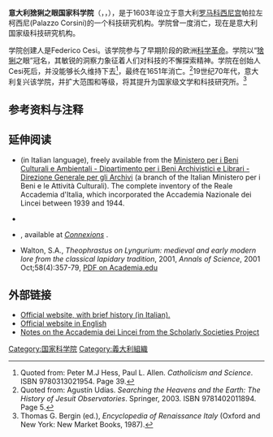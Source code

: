 '''意大利猞猁之眼国家科学院'''（{{lang-it|'''Accademia dei Lincei'''}}，{{IPA-it|akːaˈdɛːmja  dei linˈtʃɛi}}，{{lang-en|'''Lincean Academy'''}}），是于1603年设立于意大利[[罗马|罗马]][[科西尼宫|科西尼宫]]帕拉左柯西尼(Palazzo Corsini)的一个科技研究机构。学院曾一度消亡，现在是意大利国家级科技研究机构。

学院创建人是Federico Cesi。该学院参与了早期阶段的欧洲[[科学革命|科学革命]]。学院以“[[猞猁|猞猁]]之眼”冠名，其敏锐的洞察力象征着人们对科技的不懈探索精神。学院在创始人Cesi死后，并没能够长久维持下去<ref>Quoted from: Peter M.J Hess, Paul L. Allen. ''Catholicism and Science''. ISBN 9780313021954. Page 39.</ref>，最终在1651年消亡。<ref>Quoted from: Agustín Udías. ''Searching the Heavens and the Earth: The History of Jesuit Observatories''. Springer, 2003. ISBN 9781402011894. Page 5.</ref>19世纪70年代，意大利复兴该学院，并扩大范围和等级，将其提升为国家级文学和科技研究所。<ref>Thomas G. Bergin (ed.), ''Encyclopedia of Renaissance Italy'' (Oxford and New York: New Market Books, 1987).</ref>

== 参考资料与注释 ==
{{reflist|2}}

== 延伸阅读 ==
* {{Citation
 |editor-last=Cagiano De Azevedo 
 |editor-first=Paola 
 |editor2-last=Gerardi 
 |editor2-first=Elvira 
 |title=Reale Accademia d'Italia. Inventario dell'archivio (Inventory of the Archive) 
 |place=Roma 
 |publisher=[http://www.archivi.beniculturali.it/ Ministero per i Beni Culturali e Ambientali - Dipartimento per i Beni Archivistici e Librari - Direzione Generale per gli Archivi] 
 |year=2005 
 |series=Pubblicazioni degli Archivi di Stato - Strumenti 
 |volume=CLXVII 
 |pages=lxxxiv+492 
 |url=http://www.archivi.beniculturali.it/DGA-free/Strumenti/Strumenti_CLXVII.pdf 
 |doi= 
 |id= 
 |isbn=88-7125-264-0 
 |deadurl=yes 
 |archiveurl=https://web.archive.org/web/20120907065146/http://www.archivi.beniculturali.it/DGA-free/Strumenti/Strumenti_CLXVII.pdf 
 |archivedate=2012-09-07 
}} (in Italian language), freely available from the [http://www.archivi.beniculturali.it/ Ministero per i Beni Culturali e Ambientali - Dipartimento per i Beni Archivistici e Librari - Direzione Generale per gli Archivi] {{Wayback|url=http://www.archivi.beniculturali.it/ |date=20150402111702 }} (a branch of the Italian Ministero per i Beni e le Attività Culturali). The complete inventory of the Reale Accademia d'Italia, which incorporated the Accademia Nazionale dei Lincei between 1939 and 1944.
* {{MacTutor|class=Societies|id=Lincei|title=The Accademia dei Lincei|date=August 2004}}
* {{Citation
 |last        = Van Helden
 |first       = Albert
 |author-link = 
 |title       = Accademia dei Lincei
 |date        = May 24, 2004
 |url         = http://cnx.rice.edu/content/m11955/latest/
 |accessdate  = January 14, 2010
 |deadurl     = yes
 |archiveurl  = https://web.archive.org/web/20080705032803/http://cnx.rice.edu/content/m11955/latest/
 |archivedate = 2008年7月5日
}}, available at ''[http://cnx.org/content/m11955/latest/ Connexions] {{Wayback|url=http://cnx.org/content/m11955/latest/ |date=20140219170838 }}''.
* Walton, S.A., ''Theophrastus on Lyngurium: medieval and early modern lore from the classical lapidary tradition'', 2001, ''Annals of Science'', 2001 Oct;58(4):357-79, [http://academia.edu/574602/Theophrastus_on_lyngurium_Medieval_and_early_modern_lore_from_the_classical_lapidary_tradition PDF on Academia.edu] {{Wayback|url=http://academia.edu/574602/Theophrastus_on_lyngurium_Medieval_and_early_modern_lore_from_the_classical_lapidary_tradition |date=20160113062716 }}

== 外部链接 ==
* [http://www.lincei.it/ Official website, with brief history (in Italian).]
* [https://web.archive.org/web/20081002120920/http://www.lincei.it/modules.php?name=Content&pa=showpage&pid=21 Official website in English]
* [https://web.archive.org/web/20051212024837/http://www.scholarly-societies.org/history/1603al.html Notes on the Accademia dei Lincei from the Scholarly Societies Project]

{{Authority control}}

[[Category:国家科学院|Category:国家科学院]]
[[Category:義大利組織|Category:義大利組織]]